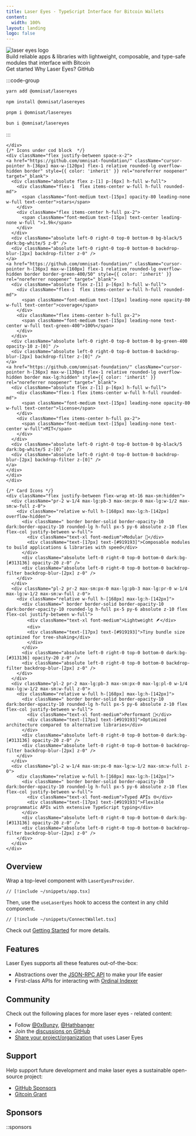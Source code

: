 ```yaml
---
title: Laser Eyes · TypeScript Interface for Bitcoin Wallets
content:
  width: 100%
layout: landing
logo: false
---
```



<div className={"relative"}>

[//]: # (<div className="fixed w-full top-0 left-0 h-full min-h-screen bg-[url&#40;'/colosseum-light.svg'&#41;] dark:bg-[url&#40;'/modified_pattern.svg'&#41;] opacity-30 max-sm:w-[200%] max-sm:-left-[200px] max-sm:hidden z-0">)

[//]: # (    <div className="absolute inset-0 bg-gradient-to-t z-0 from-[#121212] via-transparent to-transparent opacity-70" />)

[//]: # (</div>)
<div className="max-w-[1120px] z-50 mx-auto vp-doc relative px-[24px] mb-[96px] mt-[32px] md:px-0 md:mb-[64px]">
  <div className="pt-[48px] max-sm:pt-0">
    <div className="max-sm:px-0 flex justify-between z-0 max-md:justify-center">
      <div className="space-y-8 max-w-[400px] flex flex-col items-start max-md:items-center">
        <img className="h-[72px] light:invert-[1] max-sm:h-[60px]" src="/LogoDark.svg" alt="laser eyes logo" />
        <div className="font-regular text-[21px] max-sm:text-[18px] text-[#919193] max-md:text-center">Build reliable apps & libraries with <span className=" dark:text-white">lightweight</span>, <span className=" dark:text-white">composable</span>, and <span className=" dark:text-white">type-safe</span> modules that interface with Bitcoin</div>
        <div className="flex justify-center space-x-2">
          <HomePage.Button href="/docs/getting-started" variant="accent">Get started</HomePage.Button>
          <HomePage.Button href="/docs/why">Why Laser Eyes?</HomePage.Button>
          <HomePage.Button href="https://github.com/omnisat-foundation/lasereyes">GitHub</HomePage.Button>
        </div>
      </div>
      <div className="flex flex-col justify-between w-[440px] space-y-10 max-lg:w-[300px] max-md:hidden">
        <div id="home-install" className="h-full">

:::code-group

```bash [yarn]
yarn add @omnisat/lasereyes
```

```bash [npm]
npm install @omnisat/lasereyes
```

```bash [pnpm]
pnpm i @omnisat/lasereyes
```

```bash [bun]
bun i @omnisat/lasereyes
```

:::

    </div>
    {/* Icons under cod block  */}
    <div className="flex justify-between space-x-2">
    <a href="https://github.com/omnisat-foundation/" className="cursor-pointer h-[36px] max-w-[120px] flex-1 relative rounded-lg overflow-hidden border" style={{ color: 'inherit' }} rel="noreferrer noopener" target="_blank">
      <div className="absolute flex z-[1] p-[6px] h-full w-full">
        <div className="flex-1  flex items-center w-full h-full rounded-md">
          <span className="font-medium text-[15px] opacity-80 leading-none w-full text-center">stars</span>
        </div>
        <div className="flex items-center h-full px-2">
          <span className="font-medium text-[15px] text-center leading-none w-full ">1.9k</span>
        </div>
      </div>
      <div className="absolute left-0 right-0 top-0 bottom-0 bg-black/5 dark:bg-white/5 z-0" />
      <div className="absolute left-0 right-0 top-0 bottom-0 backdrop-blur-[2px] backdrop-filter z-0" />
    </a>
    <a href="https://github.com/omnisat-foundation/" className="cursor-pointer h-[36px] max-w-[160px] flex-1 relative rounded-lg overflow-hidden border border-green-400/50" style={{ color: 'inherit' }} rel="noreferrer noopener" target="_blank">
      <div className="absolute flex z-[1] p-[6px] h-full w-full">
        <div className="flex-1  flex items-center w-full h-full rounded-md">
          <span className="font-medium text-[15px] leading-none opacity-80 w-full text-center">coverage</span>
        </div>
        <div className="flex items-center h-full px-2">
          <span className="font-medium text-[15px] leading-none text-center w-full text-green-400">100%</span>
        </div>
      </div>
      <div className="absolute left-0 right-0 top-0 bottom-0 bg-green-400 opacity-10 z-[0]" />
      <div className="absolute left-0 right-0 top-0 bottom-0 backdrop-blur-[2px] backdrop-filter z-[0]" />
    </a>
    <a href="https://github.com/omnisat-foundation/" className="cursor-pointer h-[36px] max-w-[130px] flex-1 relative rounded-lg overflow-hidden border max-lg:hidden" style={{ color: 'inherit' }} rel="noreferrer noopener" target="_blank">
      <div className="absolute flex z-[1] p-[6px] h-full w-full">
        <div className="flex-1 flex items-center w-full h-full rounded-md">
          <span className="font-medium text-[15px] leading-none opacity-80 w-full text-center">license</span>
        </div>
        <div className="flex items-center h-full px-2">
          <span className="font-medium text-[15px] leading-none text-center w-full">MIT</span>
        </div>
      </div>
      <div className="absolute left-0 right-0 top-0 bottom-0 bg-black/5 dark:bg-white/5 z-[0]" />
      <div className="absolute left-0 right-0 top-0 bottom-0 backdrop-blur-[2px] backdrop-filter z-[0]" />
    </a>
    </div>
    </div>
    </div>

    {/* Card Icons */}
    <div className="flex justify-between flex-wrap mt-16 max-sm:hidden">
      <div className="pr-2 w-1/4 max-lg:pb-3 max-sm:px-0 max-lg:w-1/2 max-sm:w-full z-0">
        <div className="relative w-full h-[168px] max-lg:h-[142px] overflow-hidden">
          <div className=" border border-solid border-opacity-10 dark:border-opacity-10 rounded-lg h-full px-5 py-6 absolute z-10 flex flex-col justify-between w-full">
            <div className="text-xl font-medium">Modular 🧩</div>
            <div className="text-[17px] text-[#919193]">Composable modules to build applications & libraries with speed</div>
          </div>
          <div className="absolute left-0 right-0 top-0 bottom-0 dark:bg-[#313136] opacity-20 z-0" />
          <div className="absolute left-0 right-0 top-0 bottom-0 backdrop-filter backdrop-blur-[2px] z-0" />
        </div>
      </div>
      <div className="pl-2 pr-2 max-sm:px-0 max-lg:pb-3 max-lg:pr-0 w-1/4 max-lg:w-1/2 max-sm:w-full z-0">
        <div className="relative w-full h-[168px] max-lg:h-[142px]">
          <div className=" border border-solid border-opacity-10 dark:border-opacity-10 rounded-lg h-full px-5 py-6 absolute z-10 flex flex-col justify-between w-full">
            <div className="text-xl font-medium">Lightweight 🪶</div>
            <div>
            <div className="text-[17px] text-[#919193]">Tiny bundle size optimized for tree-shaking</div>
            </div>
          </div>
          <div className="absolute left-0 right-0 top-0 bottom-0 dark:bg-[#313136] opacity-20 z-0" />
          <div className="absolute left-0 right-0 top-0 bottom-0 backdrop-filter backdrop-blur-[2px] z-0" />
        </div>
      </div>
      <div className="pl-2 pr-2 max-lg:pb-3 max-sm:px-0 max-lg:pl-0 w-1/4 max-lg:w-1/2 max-sm:w-full z-0">
        <div className="relative w-full h-[168px] max-lg:h-[142px]">
          <div className=" border border-solid border-opacity-10 dark:border-opacity-10 rounded-lg h-full px-5 py-6 absolute z-10 flex flex-col justify-between w-full">
            <div className="text-xl font-medium">Performant 🚀</div>
            <div className="text-[17px] text-[#919193]">Optimized architecture compared to alternative libraries</div>
          </div>
          <div className="absolute left-0 right-0 top-0 bottom-0 dark:bg-[#313136] opacity-20 z-0" />
          <div className="absolute left-0 right-0 top-0 bottom-0 backdrop-filter backdrop-blur-[2px] z-0" />
        </div>
      </div>
      <div className="pl-2 w-1/4 max-sm:px-0 max-lg:w-1/2 max-sm:w-full z-0">
        <div className="relative w-full h-[168px] max-lg:h-[142px]">
          <div className=" border border-solid border-opacity-10 dark:border-opacity-10 rounded-lg h-full px-5 py-6 absolute z-10 flex flex-col justify-between w-full">
            <div className="text-xl font-medium">Typed APIs 🌐</div>
            <div className="text-[17px] text-[#919193]">Flexible programmatic APIs with extensive TypeScript typing</div>
          </div>
          <div className="absolute left-0 right-0 top-0 bottom-0 dark:bg-[#313136] opacity-20 z-0" />
          <div className="absolute left-0 right-0 top-0 bottom-0 backdrop-filter backdrop-blur-[2px] z-0" />
        </div>
      </div>
    </div>

  </div>
</div>

<article className="vocs_Content max-w-3xl mt-[-80px] mx-auto z-50 ">

#

# Overview
Wrap a top-level component with `LaserEyesProvider`.

```tsx
// [!include ~/snippets/app.tsx]
```


Then, use the `useLaserEyes` hook to access the context in any child component.
```tsx
// [!include ~/snippets/ConnectWallet.tsx]
```

Check out [Getting Started](docs/getting-started) for more details.

# Features
Laser Eyes supports all these features out-of-the-box:

- Abstractions over the [JSON-RPC API](https://ordinals.com/) to make your life easier
- First-class APIs for interacting with [Ordinal Indexer](https://ordinals.com/)

# Community
Check out the following places for more laser eyes - related content:

- Follow [@0xBunzy](https://twitter.com/0xBunzy), [@Hathbanger](https://twitter.com/hathbenger)
- Join the [discussions on GitHub](https://github.com/omnisat-foundation/)
- [Share your project/organization](https://github.com/omnisat-foundation/) that uses Laser Eyes

# Support
Help support future development and make laser eyes a sustainable open-source project:

- [GitHub Sponsors](https://github.com/omnisat-foundation/)
- [Gitcoin Grant](https://github.com/omnisat-foundation/)

# Sponsors

::sponsors

</article>
</div>
